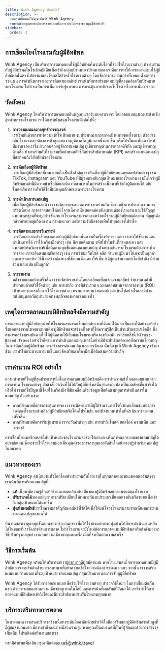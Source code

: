 ```yaml
---
title: Wink Agency คืออะไร?
description: >-
  บทความนี้แสดงให้คุณเห็นว่า Wink Agency
  สามารถช่วยคุณยกระดับการขายและเพิ่มการจองโดยตรงของคุณได้อย่างไร
sidebar:
  order: 1
---
```


## การเชื่อมโยงโรงแรมกับผู้มีอิทธิพล

Wink Agency เป็นบริการการตลาดแบบใช้ผู้มีอิทธิพลในระดับโลกที่ช่วยให้โรงแรมต่างๆ ทำงานร่วมกับผู้มีอิทธิพลในโซเชียลมีเดียเพื่อเข้าถึงกลุ่มเป้าหมาย เป้าหมายของเราคือการทำให้การตลาดแบบใช้ผู้มีอิทธิพลนั้นตรงไปตรงมาและวัดผลได้สำหรับโรงแรมต่างๆ โดยจัดการกระบวนการทั้งหมด ตั้งแต่การวางแผน การดำเนินการ และการติดตามผลลัพธ์ เราเน้นที่การสร้างแคมเปญที่สอดคล้องกับเป้าหมายของโรงแรม ไม่ว่าจะเป็นการเพิ่มการรับรู้แบรนด์ การกระตุ้นการเข้าชมเว็บไซต์ หรือการเพิ่มการจอง

## วัดสังคม

Wink Agency ให้บริการการตลาดแบบอินฟลูเอนเซอร์แบบครบวงจร โดยออกแบบมาเฉพาะสำหรับอุตสาหกรรมโรงแรม เราให้การสนับสนุนโรงแรมดังต่อไปนี้:

1. **การวางแผนและกลยุทธ์การรณรงค์**\
   เราเริ่มต้นด้วยการทำความเข้าใจเป้าหมาย งบประมาณ และตลาดเป้าหมายของโรงแรม ตัวอย่างเช่น โรงแรมอาจต้องการดึงดูดแขกจากภูมิภาคใดภูมิภาคหนึ่งมากขึ้น หรือโปรโมตแพ็คเกจใหม่ ทีมงานของเราซึ่งประกอบด้วยผู้จัดการแคมเปญ ผู้เชี่ยวชาญด้านการตลาดดิจิทัล และผู้เชี่ยวชาญด้านสื่อ ทำงานร่วมกับโรงแรมเพื่อกำหนดตัวชี้วัดประสิทธิภาพหลัก (KPI) และสร้างแผนแคมเปญที่สะท้อนถึงวิสัยทัศน์ของโรงแรม

2. **การคัดเลือกผู้มีอิทธิพล**\
   การเลือกผู้มีอิทธิพลที่เหมาะสมถือเป็นสิ่งสำคัญ เราคัดเลือกผู้มีอิทธิพลบนแพลตฟอร์มต่างๆ เช่น TikTok, Instagram และ YouTube ที่มีผู้ชมตรงกับกลุ่มเป้าหมายของโรงแรม เรามั่นใจว่าผู้มีอิทธิพลเหล่านี้มีความน่าเชื่อถือและมีความสามารถในการสร้างเนื้อหาที่เข้าถึงผู้ติดตามได้ เช่น โพสต์เรื่องราวหรือวิดีโอที่เน้นคุณลักษณะเฉพาะของโรงแรม

3. **การดำเนินการแคมเปญ**\
   เมื่อเลือกผู้มีอิทธิพลแล้ว เราจะจัดการกระบวนการทำงานร่วมกัน ซึ่งรวมถึงการประสานงานการสร้างเนื้อหา การตรวจสอบให้แน่ใจว่าเนื้อหานั้นสอดคล้องกับแบรนด์ของโรงแรม และใช้สัญญาแบบมาตรฐานที่ระบุอย่างชัดเจนว่าโรงแรมสามารถคาดหวังอะไรจากผู้มีอิทธิพลแต่ละคน สัญญาดังกล่าวครอบคลุมถึงผลงาน กำหนดเวลา และความรับผิดชอบเพื่อให้ทุกอย่างโปร่งใส

4. **การติดตามและการวิเคราะห์**\
   การวัดผลความสำเร็จของแคมเปญผู้มีอิทธิพลนั้นอาจเป็นเรื่องท้าทาย แต่เราจะทำให้ชัดเจนและดำเนินการได้ เราใช้เครื่องมือต่างๆ เช่น พิกเซลติดตาม รหัสโปรโมชันที่กำหนดเอง และแพลตฟอร์มวิเคราะห์เพื่อติดตามทุกขั้นตอนของแคมเปญ ตัวอย่างเช่น หากโรงแรมต้องการเพิ่มการจอง เราจะติดตามเมตริกต่างๆ เช่น การเข้าชมเว็บไซต์ คลิก จำนวนผู้มีแนวโน้มจะเป็นลูกค้า และการจองจริง วิธีนี้จะสร้างช่องทางที่ชัดเจนซึ่งแสดงให้เห็นว่ามีผู้คนจำนวนเท่าใดที่เข้าถึง มีส่วนร่วม และแปลงเป็นลูกค้า

5. **การรายงาน**\
   หลังจากแคมเปญเสร็จสิ้น เราจะจัดทำรายงานโดยละเอียดเพื่อแจกแจงผลลัพธ์ รายงานเหล่านี้ประกอบด้วยตัวชี้วัดต่างๆ เช่น การเข้าถึง การมีส่วนร่วม และผลตอบแทนจากการลงทุน (ROI) เป้าหมายของเราคือการให้โรงแรมต่างๆ ทราบภาพรวมว่าแคมเปญดำเนินไปอย่างไรและมีส่วนสนับสนุนต่อวัตถุประสงค์ทางธุรกิจของพวกเขาอย่างไร

## เหตุใดการตลาดแบบมีอิทธิพลจึงมีความสำคัญ

การตลาดแบบผู้มีอิทธิพลช่วยให้โรงแรมสามารถเชื่อมต่อกับแขกที่มีแนวโน้มจะเป็นแขกได้อย่างแท้จริง ซึ่งแตกต่างจากโฆษณาแบบเดิม ผู้มีอิทธิพลจะสร้างเนื้อหาที่ให้ความรู้สึกเป็นส่วนตัวและน่าเชื่อถือ ซึ่งสามารถสร้างแรงบันดาลใจให้ผู้ติดตามไปเยี่ยมชมโรงแรมหรือจองห้องพัก เราเรียกสิ่งนี้ว่า`Trust-Based Travel`อย่างไรก็ตาม การดำเนินแคมเปญเหล่านี้อย่างมีประสิทธิผลต้องอาศัยความเชี่ยวชาญในการคัดเลือกผู้มีอิทธิพล การสร้างสรรค์แคมเปญ และการวัดผล นั่นคือจุดที่ Wink Agency เข้ามาช่วย เราทำให้กระบวนการง่ายขึ้นและจัดเตรียมเครื่องมือเพื่อติดตามความสำเร็จ

## เราคำนวณ ROI อย่างไร

ความท้าทายที่ใหญ่ที่สุดประการหนึ่งในการตลาดแบบมีอิทธิพลคือการทำความเข้าใจผลตอบแทนจากการลงทุน โรงแรมต่างๆ มักสงสัยว่าเงินที่ใช้ไปกับผู้มีอิทธิพลนั้นสามารถแปลงเป็นผลลัพธ์ที่แท้จริงได้หรือไม่ เราแก้ไขปัญหานี้โดยใช้เครื่องมือที่ขับเคลื่อนด้วยข้อมูลเพื่อติดตามทุกการดำเนินการในแคมเปญ ตัวอย่างเช่น:

* หากเป้าหมายคือการกระตุ้นการจอง เราจะติดตามว่ามีผู้ใช้จำนวนเท่าไรที่เข้ามาเยี่ยมชมหน้าการจองของโรงแรมผ่านลิงก์ผู้มีอิทธิพลหรือโค้ดโปรโมชัน และมีจำนวนเท่าใดที่ดำเนินการจองจนเสร็จสิ้น
* หากเป้าหมายคือการรับรู้แบรนด์ เราจะวัดค่าต่างๆ เช่น การเข้าถึงโพสต์ ยอดไลค์ ความเห็น และการแชร์

การเชื่อมโยงเมตริกเหล่านี้กับเป้าหมายของโรงแรมจะช่วยให้เรามองเห็นภาพผลกระทบของแคมเปญได้อย่างชัดเจน ซึ่งจะช่วยให้โรงแรมมองเห็นคุณค่าของการลงทุนและตัดสินใจอย่างรอบรู้สำหรับแคมเปญในอนาคต

## แนวทางของเรา

Wink Agency ดำเนินงานทั่วโลกโดยทำงานร่วมกับโรงแรมในทุกตลาดและบนแพลตฟอร์มต่างๆ เราเน้นที่การสร้างแคมเปญที่:

* **แท้**:เนื้อหามีความรู้สึกแท้จริงและสอดคล้องกับเสียงของผู้มีอิทธิพลและแบรนด์ของโรงแรม
* **ปรับขนาดได้**:แคมเปญสามารถปรับเปลี่ยนให้เหมาะกับงบประมาณที่แตกต่างกันหรือขยายเพื่อเข้าถึงกลุ่มเป้าหมายได้มากขึ้น
* **มุ่งเน้นผลลัพธ์**:เราให้ความสำคัญกับผลลัพธ์ที่วัดได้เพื่อให้แน่ใจว่าโรงแรมสามารถเห็นผลกระทบของแคมเปญของตนได้

ทีมงานของเราดูแลทุกขั้นตอนของกระบวนการ เพื่อให้โรงแรมสามารถมุ่งเน้นไปที่การดำเนินงานหลักได้ในขณะที่เราจัดการด้านการตลาด ไม่ว่าโรงแรมจะยังใหม่ต่อการตลาดแบบมีอิทธิพลหรือกำลังมองหาวิธีปรับปรุงกลยุทธ์ เรามอบความเชี่ยวชาญและเครื่องมือที่จำเป็นต่อความสำเร็จ

## วิธีการเริ่มต้น

Wink Agency พร้อมให้บริการแก่เรา[ผู้ลากมากดี](/managed-social/what-is-managed-social/#subscription-tiers)ผู้สมัครแผน
หากโรงแรมสนใจการตลาดแบบมีผู้มีอิทธิพล เราจะเริ่มต้นด้วยการสนทนาเพื่อทำความเข้าใจความต้องการของพวกเขา
จากนั้น เราจะสร้างแผนแบบกำหนดเองที่ระบุเป้าหมายของแคมเปญ กลุ่มเป้าหมาย และการจับคู่ผู้มีอิทธิพล

Wink Agency ได้รับการออกแบบมาเพื่อช่วยให้โรงแรมต่างๆ สำรวจวิธีใหม่ๆ ในการเชื่อมต่อกับแขก ด้วยการผสมผสานความเชี่ยวชาญ เทคโนโลยี และการเน้นที่ผลลัพธ์ที่วัดผลได้ เราจึงทำให้การตลาดแบบมีอิทธิพลเข้าถึงได้และมีประสิทธิภาพสำหรับโรงแรมทุกขนาด

## บริการเสริมทางการตลาด

ในบางตลาด เราเสนอบริการสร้างเนื้อหาระดับมืออาชีพด้วยช่างวิดีโอมืออาชีพและผู้มีอิทธิพลระดับสูงที่มีผู้ชมจำนวนมาก มีการเข้าถึงและการมีส่วนร่วมสูง หากคุณเป็นแบรนด์ที่เป็นที่รู้จักและต้องการสำรวจเพิ่มเติม โปรดติดต่อทีมงานของเรา

หากมีคำถามเพิ่มเติม กรุณาติดต่อ[เอเจนซี่@wink.travel](mailto://agency@wink.travel)

